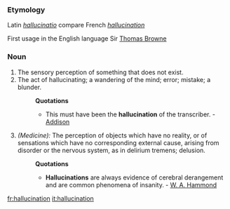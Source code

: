 ===Etymology===
Latin ''[[hallucinatio]]'' compare French ''[[hallucination]]''

First usage in the English language  Sir [[Thomas Browne]]
===Noun===
#The sensory perception of something that does not exist.
#The act of hallucinating; a wandering of the mind; error; mistake; a blunder.
#:'''Quotations'''
#:*This must have been the '''hallucination''' of the transcriber. - [[Addison]]
#''(Medicine):'' The perception of objects which have no reality, or of sensations which have no corresponding external cause, arising from disorder or the nervous system, as in delirium tremens; delusion.
#:'''Quotations'''
#:*'''Hallucinations''' are always evidence of cerebral derangement and are common phenomena of insanity. - [[W. A. Hammond]]

[[fr:hallucination]]
[[it:hallucination]]